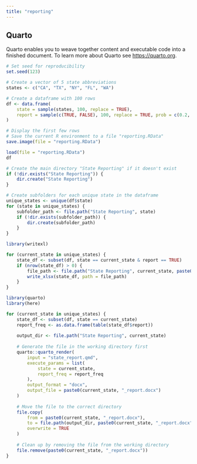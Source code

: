 ```yaml
---
title: "reporting"
---
```


## Quarto

Quarto enables you to weave together content and executable code into a finished document. To learn more about Quarto see <https://quarto.org>.

```r
# Set seed for reproducibility
set.seed(123)

# Create a vector of 5 state abbreviations
states <- c("CA", "TX", "NY", "FL", "WA")

# Create a dataframe with 100 rows
df <- data.frame(
    state = sample(states, 100, replace = TRUE),
    report = sample(c(TRUE, FALSE), 100, replace = TRUE, prob = c(0.2, 0.8))
)

# Display the first few rows
# Save the current R environment to a file "reporting.RData"
save.image(file = "reporting.RData")
```


```r
load(file = "reporting.RData")
df

# Create the main directory "State Reporting" if it doesn't exist
if (!dir.exists("State Reporting")) {
    dir.create("State Reporting")
}

# Create subfolders for each unique state in the dataframe
unique_states <- unique(df$state)
for (state in unique_states) {
    subfolder_path <- file.path("State Reporting", state)
    if (!dir.exists(subfolder_path)) {
        dir.create(subfolder_path)
    }
}


```


```r
library(writexl)

for (current_state in unique_states) {
    state_df <- subset(df, state == current_state & report == TRUE)
    if (nrow(state_df) > 0) {
        file_path <- file.path("State Reporting", current_state, paste0(current_state, "_report.xlsx"))
        write_xlsx(state_df, path = file_path)
    }
}


```


```r
library(quarto)
library(here)

for (current_state in unique_states) {
    state_df <- subset(df, state == current_state)
    report_freq <- as.data.frame(table(state_df$report))
    
    output_dir <- file.path("State Reporting", current_state)
    
    # Generate the file in the working directory first
    quarto::quarto_render(
        input = "state_report.qmd",
        execute_params = list(
            state = current_state,
            report_freq = report_freq
        ),
        output_format = "docx",
        output_file = paste0(current_state, "_report.docx")
    )
    
    # Move the file to the correct directory
    file.copy(
        from = paste0(current_state, "_report.docx"),
        to = file.path(output_dir, paste0(current_state, "_report.docx")),
        overwrite = TRUE
    )
    
    # Clean up by removing the file from the working directory
    file.remove(paste0(current_state, "_report.docx"))
}
```